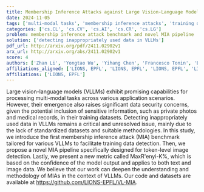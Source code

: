 ```yaml
---
title: Membership Inference Attacks against Large Vision-Language Models
date: 2024-11-05
tags: ['multi-modal tasks', 'membership inference attacks', 'training data detection', 'vision-language models', 'data security', "MaxR'enyi-K% metric", 'token-level image detection']
categories: ['cs.CL', 'cs.CV', 'cs.AI', 'cs.CR', 'cs.LG']
problem: membership inference attack benchmark and novel MIA pipeline
solution: ['detecting inappropriately used data in VLLMs']
pdf_url: http://arxiv.org/pdf/2411.02902v1
arx_url: http://arxiv.org/abs/2411.02902v1
score: 4
authors: ['Zhan Li', 'Yongtao Wu', 'Yihang Chen', 'Francesco Tonin', 'Elias Abad Rocamora', 'Volkan Cevher']
affiliations_aligned: ['LIONS, EPFL', 'LIONS, EPFL', 'LIONS, EPFL', 'LIONS, EPFL', 'LIONS, EPFL', 'LIONS, EPFL']
affiliations: ['LIONS, EPFL']
---
```



Large vision-language models (VLLMs) exhibit promising capabilities for processing multi-modal tasks across various application scenarios. However, their emergence also raises significant data security concerns, given the potential inclusion of sensitive information, such as private photos and medical records, in their training datasets. Detecting inappropriately used data in VLLMs remains a critical and unresolved issue, mainly due to the lack of standardized datasets and suitable methodologies. In this study, we introduce the first membership inference attack (MIA) benchmark tailored for various VLLMs to facilitate training data detection. Then, we propose a novel MIA pipeline specifically designed for token-level image detection. Lastly, we present a new metric called MaxR\'enyi-K%, which is based on the confidence of the model output and applies to both text and image data. We believe that our work can deepen the understanding and methodology of MIAs in the context of VLLMs. Our code and datasets are available at https://github.com/LIONS-EPFL/VL-MIA.